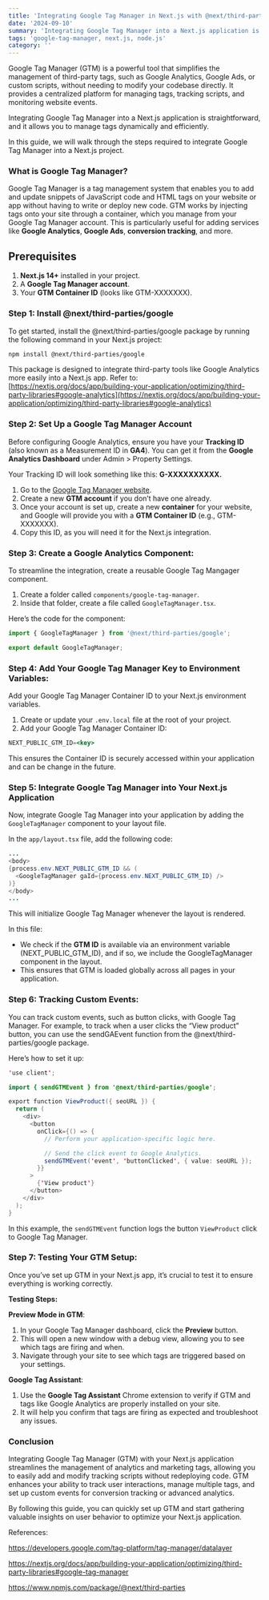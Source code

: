 ```yaml
---
title: 'Integrating Google Tag Manager in Next.js with @next/third-parties/google'
date: '2024-09-10'
summary: 'Integrating Google Tag Manager into a Next.js application is straightforward, and it allows you to manage tags dynamically and efficiently.'
tags: 'google-tag-manager, next.js, node.js'
category: ''
---
```


Google Tag Manager (GTM) is a powerful tool that simplifies the management of third-party tags, such as Google Analytics, Google Ads, or custom scripts, without needing to modify your codebase directly. It provides a centralized platform for managing tags, tracking scripts, and monitoring website events.

Integrating Google Tag Manager into a Next.js application is straightforward, and it allows you to manage tags dynamically and efficiently.

In this guide, we will walk through the steps required to integrate Google Tag Manager into a Next.js project.

### **What is Google Tag Manager?**

Google Tag Manager is a tag management system that enables you to add and update snippets of JavaScript code and HTML tags on your website or app without having to write or deploy new code. GTM works by injecting tags onto your site through a container, which you manage from your Google Tag Manager account. This is particularly useful for adding services like **Google Analytics**, **Google Ads**, **conversion tracking**, and more.

## **Prerequisites**

1. **Next.js 14+** installed in your project.
2. A **Google Tag Manager account**.
3. Your **GTM Container ID** (looks like GTM-XXXXXXX).

### **Step 1: Install @next/third-parties/google**

To get started, install the @next/third-parties/google package by running the following command in your Next.js project:

```bash
npm install @next/third-parties/google
```

This package is designed to integrate third-party tools like Google Analytics more easily into a Next.js app. Refer to: [https://nextjs.org/docs/app/building-your-application/optimizing/third-party-libraries#google-analytics](https://nextjs.org/docs/app/building-your-application/optimizing/third-party-libraries#google-analytics)

### **Step 2: Set Up a Google Tag Manager Account**

Before configuring Google Analytics, ensure you have your **Tracking ID** (also known as a Measurement ID in **GA4**). You can get it from the **Google Analytics Dashboard** under Admin > Property Settings.

Your Tracking ID will look something like this: **G-XXXXXXXXXX.**

1. Go to the [Google Tag Manager website](https://tagmanager.google.com/).
2. Create a new **GTM account** if you don’t have one already.
3. Once your account is set up, create a new **container** for your website, and Google will provide you with a **GTM Container ID** (e.g., GTM-XXXXXXX).
4. Copy this ID, as you will need it for the Next.js integration.

### **Step 3: Create a Google Analytics Component:**

To streamline the integration, create a reusable Google Tag Mangager component.

1. Create a folder called `components/google-tag-manager`.
2. Inside that folder, create a file called `GoogleTagManager.tsx`.

Here’s the code for the component:

```jsx
import { GoogleTagManager } from '@next/third-parties/google';

export default GoogleTagManager;
```

### **Step 4: Add Your Google Tag Manager Key to Environment Variables:**

Add your Google Tag Manager Container ID to your Next.js environment variables.

1. Create or update your `.env.local` file at the root of your project.
2. Add your Google Tag Manager Container ID:

```jsx
NEXT_PUBLIC_GTM_ID=<key>
```

This ensures the Container ID is securely accessed within your application and can be change in the future.

### Step 5: **Integrate Google Tag Manager into Your Next.js Application**

Now, integrate Google Tag Manager into your application by adding the `GoogleTagManager` component to your layout file.

In the `app/layout.tsx` file, add the following code:

```java
...
<body>
{process.env.NEXT_PUBLIC_GTM_ID && (
  <GoogleTagManager gaId={process.env.NEXT_PUBLIC_GTM_ID} />
)}
</body>
...
```

This will initialize Google Tag Manager whenever the layout is rendered.

In this file:

- We check if the **GTM ID** is available via an environment variable (NEXT_PUBLIC_GTM_ID), and if so, we include the GoogleTagManager component in the layout.
- This ensures that GTM is loaded globally across all pages in your application.

### Step 6: **Tracking Custom Events:**

You can track custom events, such as button clicks, with Google Tag Manager. For example, to track when a user clicks the “View product” button, you can use the sendGAEvent function from the @next/third-parties/google package.

Here’s how to set it up:

```java
'use client';

import { sendGTMEvent } from '@next/third-parties/google';

export function ViewProduct({ seoURL }) {
  return (
    <div>
      <button
        onClick={() => {
          // Perform your application-specific logic here.

          // Send the click event to Google Analytics.
          sendGTMEvent('event', 'buttonClicked', { value: seoURL });
        }}
      >
        {'View product'}
      </button>
    </div>
  );
}
```

In this example, the `sendGTMEvent` function logs the button `ViewProduct` click to Google Tag Manager.

### **Step 7: Testing Your GTM Setup:**

Once you’ve set up GTM in your Next.js app, it’s crucial to test it to ensure everything is working correctly.

**Testing Steps:**

**Preview Mode in GTM**:

1. In your Google Tag Manager dashboard, click the **Preview** button.
2. This will open a new window with a debug view, allowing you to see which tags are firing and when.
3. Navigate through your site to see which tags are triggered based on your settings.

**Google Tag Assistant**:

1. Use the **Google Tag Assistant** Chrome extension to verify if GTM and tags like Google Analytics are properly installed on your site.
2. It will help you confirm that tags are firing as expected and troubleshoot any issues.

### **Conclusion**

Integrating Google Tag Manager (GTM) with your Next.js application streamlines the management of analytics and marketing tags, allowing you to easily add and modify tracking scripts without redeploying code. GTM enhances your ability to track user interactions, manage multiple tags, and set up custom events for conversion tracking or advanced analytics.

By following this guide, you can quickly set up GTM and start gathering valuable insights on user behavior to optimize your Next.js application.

References:

https://developers.google.com/tag-platform/tag-manager/datalayer

https://nextjs.org/docs/app/building-your-application/optimizing/third-party-libraries#google-tag-manager

https://www.npmjs.com/package/@next/third-parties
